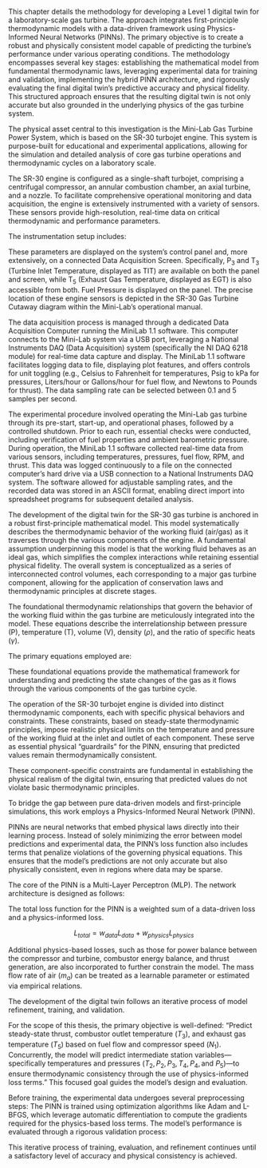 \chapter{\textbf{Materials and Methods}}

This chapter details the methodology for developing a Level 1 digital twin for a laboratory-scale gas turbine. The approach integrates first-principle thermodynamic models with a data-driven framework using Physics-Informed Neural Networks (PINNs). The primary objective is to create a robust and physically consistent model capable of predicting the turbine's performance under various operating conditions. The methodology encompasses several key stages: establishing the mathematical model from fundamental thermodynamic laws, leveraging experimental data for training and validation, implementing the hybrid PINN architecture, and rigorously evaluating the final digital twin's predictive accuracy and physical fidelity. This structured approach ensures that the resulting digital twin is not only accurate but also grounded in the underlying physics of the gas turbine system.

\section{Experimental Setup and Data Acquisition}

The physical asset central to this investigation is the Mini-Lab Gas Turbine Power System, which is based on the SR-30 turbojet engine. This system is purpose-built for educational and experimental applications, allowing for the simulation and detailed analysis of core gas turbine operations and thermodynamic cycles on a laboratory scale.

\subsection{System Overview and Instrumentation}

The SR-30 engine is configured as a single-shaft turbojet, comprising a centrifugal compressor, an annular combustion chamber, an axial turbine, and a nozzle. To facilitate comprehensive operational monitoring and data acquisition, the engine is extensively instrumented with a variety of sensors. These sensors provide high-resolution, real-time data on critical thermodynamic and performance parameters.

The instrumentation setup includes:
\begin{itemize}
    \item Compressor Inlet Pressure ($\mathrm{P}_{1}$) and Temperature ($\mathrm{T}_{1}$).
    \item Compressor Exit Pressure ($\mathrm{P}_{2}$) and Temperature ($\mathrm{T}_{2}$).
    \item Turbine Inlet Pressure ($\mathrm{P}_{3}$) and Temperature ($\mathrm{T}_{3}$).
    \item Turbine Exit Pressure ($\mathrm{P}_{4}$) and Temperature ($\mathrm{T}_{4}$).
    \item Exhaust Gas Pressure ($\mathrm{P}_{5}$) and Temperature ($\mathrm{T}_{5}$).
    \item Compressor Rotational Speed (RPM), measured by a tachometer generator.
    \item Fuel Pressure and Fuel Flow.
    \item Engine Thrust, measured via a dedicated load cell.
\end{itemize}
These parameters are displayed on the system's control panel and, more extensively, on a connected Data Acquisition Screen. Specifically, $\mathrm{P}_{3}$ and $\mathrm{T}_{3}$ (Turbine Inlet Temperature, displayed as TIT) are available on both the panel and screen, while $\mathrm{T}_{5}$ (Exhaust Gas Temperature, displayed as EGT) is also accessible from both. Fuel Pressure is displayed on the panel. The precise location of these engine sensors is depicted in the SR-30 Gas Turbine Cutaway diagram within the Mini-Lab's operational manual.

\subsection{Data Acquisition System and Control Interface}

The data acquisition process is managed through a dedicated Data Acquisition Computer running the MiniLab 1.1 software. This computer connects to the Mini-Lab system via a USB port, leveraging a National Instruments DAQ (Data Acquisition) system (specifically the NI DAQ 6218 module) for real-time data capture and display. The MiniLab 1.1 software facilitates logging data to file, displaying plot features, and offers controls for unit toggling (e.g., Celsius to Fahrenheit for temperatures, Psig to kPa for pressures, Liters/hour or Gallons/hour for fuel flow, and Newtons to Pounds for thrust). The data sampling rate can be selected between 0.1 and 5 samples per second.

\subsection{Experimental Procedure and Data Collection Protocol}

The experimental procedure involved operating the Mini-Lab gas turbine through its pre-start, start-up, and operational phases, followed by a controlled shutdown. Prior to each run, essential checks were conducted, including verification of fuel properties and ambient barometric pressure. During operation, the MiniLab 1.1 software collected real-time data from various sensors, including temperatures, pressures, fuel flow, RPM, and thrust. This data was logged continuously to a file on the connected computer's hard drive via a USB connection to a National Instruments DAQ system. The software allowed for adjustable sampling rates, and the recorded data was stored in an ASCII format, enabling direct import into spreadsheet programs for subsequent detailed analysis.





\section{First-Principle Thermodynamic Model}

The development of the digital twin for the SR-30 gas turbine is anchored in a robust first-principle mathematical model. This model systematically describes the thermodynamic behavior of the working fluid (air/gas) as it traverses through the various components of the engine. A fundamental assumption underpinning this model is that the working fluid behaves as an ideal gas, which simplifies the complex interactions while retaining essential physical fidelity. The overall system is conceptualized as a series of interconnected control volumes, each corresponding to a major gas turbine component, allowing for the application of conservation laws and thermodynamic principles at discrete stages.

\subsection{Governing Thermodynamic Equations}

The foundational thermodynamic relationships that govern the behavior of the working fluid within the gas turbine are meticulously integrated into the model. These equations describe the interrelationship between pressure ($\mathrm{P}$), temperature ($\mathrm{T}$), volume ($\mathrm{V}$), density ($\rho$), and the ratio of specific heats ($\gamma$).

The primary equations employed are:
\begin{itemize}
    \item \textbf{Ideal Gas Law}: This fundamental equation of state relates the pressure, volume, and temperature of an ideal gas. For a given mass of gas, it is expressed as:
$$ 
\mathrm{P} = \rho \mathrm{RT} 
$$

    where $\mathrm{R}$ represents the specific gas constant for air, a crucial parameter in gas turbine cycle analysis. This law is implicitly used to relate properties at various stations where density or specific volume may be inferred or required.

    \item \textbf{Isentropic Relations}: These equations describe ideal (reversible and adiabatic) compression and expansion processes, which serve as benchmarks for component efficiency. For an isentropic process between two states (e.g., state 1 and state 2), the relations are:
$$ 
\mathrm{P}_{1}\mathrm{V}_{1}^\gamma = \mathrm{P}_{2}\mathrm{V}_{2}^\gamma 
$$
$$ \mathrm{T}_{1}\mathrm{P}_{1}^{\frac{1-\gamma}{\gamma}} = \mathrm{T}_{2}\mathrm{P}_{2}^{\frac{1-\gamma}{\gamma}} 
$$

    Here, $\gamma$ (gamma) denotes the ratio of specific heats ($\mathrm{c}_{\mathrm{p}}/\mathrm{c}_{\mathrm{v}}$) for the working fluid, typically assumed constant (e.g., 1.4 for air) for simplified modeling, but can be made temperature-dependent for higher accuracy. These relations are vital for calculating ideal work and temperature changes across the compressor and turbine sections.
\end{itemize}
These foundational equations provide the mathematical framework for understanding and predicting the state changes of the gas as it flows through the various components of the gas turbine cycle.

\subsection{Component-Specific Thermodynamic Constraints}

The operation of the SR-30 turbojet engine is divided into distinct thermodynamic components, each with specific physical behaviors and constraints. These constraints, based on steady-state thermodynamic principles, impose realistic physical limits on the temperature and pressure of the working fluid at the inlet and outlet of each component. These serve as essential physical "guardrails" for the PINN, ensuring that predicted values remain thermodynamically consistent.

\begin{itemize}
    \item \textbf{Inlet (Station 1)}: This represents the ambient conditions at the compressor entry. The compressor inlet temperature ($\mathrm{T}_{1}$) and compressor inlet pressure ($\mathrm{P}_{1}$) are treated as measured boundary conditions for the entire engine cycle. These values dictate the starting state for the thermodynamic analysis.

    \item \textbf{Compressor (Stations 1-2)}: In the compressor section, kinetic energy is converted into pressure energy, leading to a significant increase in both static pressure and temperature. Therefore, the thermodynamic constraints for the compressor are:
$$ 
    \mathrm{T}_{2} > \mathrm{T}_{1} 
$$
$$ 
    \mathrm{P}_{2} > \mathrm{P}_{1} 
$$
    Here, $\mathrm{T}_{2}$ and $\mathrm{P}_{2}$ represent the temperature and pressure at the compressor exit, respectively.

    \item \textbf{Combustor (Stations 2-3)}: Within the combustion chamber, fuel is introduced and burned, adding a substantial amount of heat to the working fluid. This process results in a dramatic increase in temperature. While designed for efficient combustion, some inherent pressure drop occurs due to friction and flow dynamics. The constraints for the combustor are:
$$ 
\mathrm{T}_{3} > \mathrm{T}_{2} 
$$
$$ 
\mathrm{P}_{3} < \mathrm{P}_{2} 
$$

    Where $\mathrm{T}_{3}$ and $\mathrm{P}_{3}$ are the turbine inlet temperature and pressure, respectively. The pressure drop ($\mathrm{P}_{3}$) is typically a small fraction of $\mathrm{P}_{2}$, e.g., in the range of $0.95$ to $0.98$ of $\mathrm{P}_{2}$.

    \item \textbf{Turbine (Stations 3-4)}: The hot, high-pressure gas from the combustor expands through the turbine, converting thermal energy into mechanical work to drive the compressor and accessories. This expansion leads to a decrease in both the static temperature and pressure of the gas. The constraints for the turbine are:
$$ 
\mathrm{T}_{4} < \mathrm{T}_{3} 
$$
$$ 
\mathrm{P}_{4} < \mathrm{P}_{3} 
$$
    Here, $\mathrm{T}_{4}$ and $\mathrm{P}_{4}$ are the temperature and pressure at the turbine exit.

    \item \textbf{Nozzle/Exhaust (Stations 4-5)}: The exhaust gas then flows through the nozzle, where its remaining thermal and pressure energy is converted into kinetic energy to produce thrust. This expansion further reduces the temperature and pressure, often to near-atmospheric levels. The constraints for the nozzle/exhaust section are:
$$ \mathrm{T}_{5} < \mathrm{T}_{4} $$
$$ \mathrm{P}_{5} < \mathrm{P}_{4} $$
    Where $\mathrm{T}_{5}$ and $\mathrm{P}_{5}$ are the exhaust gas temperature and pressure, respectively. Typically, $\mathrm{P}_{5}$ is close to, or slightly higher than, the ambient pressure ($\mathrm{P}_{1}$).
\end{itemize}
These component-specific constraints are fundamental in establishing the physical realism of the digital twin, ensuring that predicted values do not violate basic thermodynamic principles.







\section{Physics-Informed Neural Network (PINN) Framework}

To bridge the gap between pure data-driven models and first-principle simulations, this work employs a Physics-Informed Neural Network (PINN).

\subsection{Core Concept}

PINNs are neural networks that embed physical laws directly into their learning process. Instead of solely minimizing the error between model predictions and experimental data, the PINN's loss function also includes terms that penalize violations of the governing physical equations. This ensures that the model's predictions are not only accurate but also physically consistent, even in regions where data may be sparse.

\subsection{PINN Architecture}

The core of the PINN is a Multi-Layer Perceptron (MLP). The network architecture is designed as follows:
\begin{itemize}
    \item \textbf{Inputs}: Key operational parameters that drive the system's state, including Fuel Flow (kg/s), Compressor Speed $N_1$ (RPM), ambient temperature $T_1$ (K), and ambient pressure $P_1$ (Pa).
    \item \textbf{Outputs}: The predicted thermodynamic states at various stations within the turbine ($T_2, P_2, T_3, P_3, T_4, P_4, T_5, P_5$) and key performance metrics like Thrust (N).
\end{itemize}

\subsection{Hybrid Loss Function}

The total loss function for the PINN is a weighted sum of a data-driven loss and a physics-informed loss.

$$
L_{total} = w_{data}L_{data} + w_{physics}L_{physics}
$$

\begin{itemize}
    \item \textbf{Data Loss ($L_{data}$)}: This is a standard supervised learning loss (e.g., Mean Squared Error) that measures the discrepancy between the PINN's predictions and the measured experimental data.
    \item \textbf{Physics Loss ($L_{physics}$)}: This component enforces physical consistency. It is composed of several residual terms, each representing a governing physical law. Key physics losses include:
\end{itemize}
    
\begin{itemize}
    \item \textbf{Compressor Temperature Rise Loss ($L_{T2}$)}: This loss enforces the relationship between temperature and pressure rise across the compressor, considering its isentropic efficiency ($\eta_c$).
$$
    L_{T2} = \left( \eta_c (T_{2,pred} - T_1) - T_1 \left( \left(\frac{P_{2,pred}}{P_1}\right)^{\frac{\gamma-1}{\gamma}} - 1 \right) \right)^2
$$

    \item \textbf{Turbine Temperature Drop Loss ($L_{T4}$)}: Similarly, this loss models the temperature drop across the turbine in relation to the pressure drop and the turbine's isentropic efficiency ($\eta_t$).
$$
    L_{T4} = \left( (T_{3,pred} - T_{4,pred}) - \eta_t T_{3,pred} \left(1 - \left(\frac{P_{4,pred}}{P_{3,pred}}\right)^{\frac{\gamma-1}{\gamma}}\right) \right)^2
$$

\end{itemize}
Additional physics-based losses, such as those for power balance between the compressor and turbine, combustor energy balance, and thrust generation, are also incorporated to further constrain the model. The mass flow rate of air ($m_a$) can be treated as a learnable parameter or estimated via empirical relations.

\section{Digital Twin Development and Evaluation}

The development of the digital twin follows an iterative process of model refinement, training, and validation.

\subsection{Problem Definition}

For the scope of this thesis, the primary objective is well-defined: "Predict steady-state thrust, combustor outlet temperature ($T_3$), and exhaust gas temperature ($T_5$) based on fuel flow and compressor speed ($N_1$). Concurrently, the model will predict intermediate station variables—specifically temperatures and pressures ($T_2, P_2, P_3, T_4, P_4, \text{and } P_5$)—to ensure thermodynamic consistency through the use of physics-informed loss terms." This focused goal guides the model's design and evaluation.

\subsection{Data Preparation and Preprocessing}

Before training, the experimental data undergoes several preprocessing steps:
\begin{itemize}
    \item \textbf{Cleaning}: Handling missing values and identifying/removing outliers.
    \item \textbf{Unit Conversion}: Ensuring all data is in a consistent SI unit system (e.g., temperatures in Kelvin, pressures in Pascals, fuel flow in kg/s).
    \item \textbf{Normalization}: Scaling numerical features to a common range (e.g., [0, 1] or [-1, 1]) to improve the stability and speed of neural network training.
    \item \textbf{Data Splitting}: Partitioning the dataset into training, validation, and test sets to ensure an unbiased evaluation of the model's performance.
\end{itemize}

\subsection{Training and Validation}

The PINN is trained using optimization algorithms like Adam and L-BFGS, which leverage automatic differentiation to compute the gradients required for the physics-based loss terms. The model's performance is evaluated through a rigorous validation process:
\begin{itemize}
    \item \textbf{Predictive Accuracy}: Assessing the model's accuracy on the test set using metrics like Mean Squared Error or R-squared.
    \item \textbf{Physical Consistency}: Verifying that the model's predictions adhere to the defined physical constraints and thermodynamic laws.
    \item \textbf{Sensitivity Analysis}: Investigating the model's response to variations in input parameters to understand the system's sensitivities.
\end{itemize}
This iterative process of training, evaluation, and refinement continues until a satisfactory level of accuracy and physical consistency is achieved.